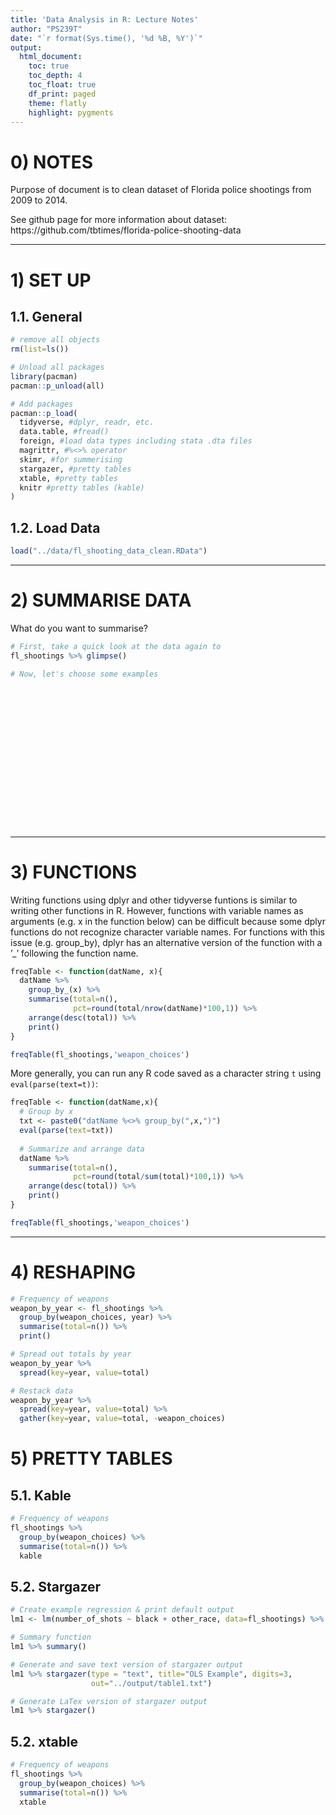 ```yaml
---
title: 'Data Analysis in R: Lecture Notes'
author: "PS239T"
date: "`r format(Sys.time(), '%d %B, %Y')`"
output:
  html_document:
    toc: true
    toc_depth: 4
    toc_float: true
    df_print: paged
    theme: flatly
    highlight: pygments
---
```


# 0) NOTES

Purpose of document is to clean dataset of Florida police shootings from 2009 to 2014. 

See github page for more information about dataset: https://github.com/tbtimes/florida-police-shooting-data



**********************************************************

# 1) SET UP 

## 1.1. General 

```r
# remove all objects
rm(list=ls())

# Unload all packages 
library(pacman)
pacman::p_unload(all)

# Add packages 
pacman::p_load(
  tidyverse, #dplyr, readr, etc.
  data.table, #fread() 
  foreign, #load data types including stata .dta files 
  magrittr, #%<>% operator
  skimr, #for summerising
  stargazer, #pretty tables 
  xtable, #pretty tables 
  knitr #pretty tables (kable)
)
```

## 1.2. Load Data 

```r
load("../data/fl_shooting_data_clean.RData")
```

**********************************************************

# 2) SUMMARISE DATA

What do you want to summarise? 

```r
# First, take a quick look at the data again to 
fl_shootings %>% glimpse()

# Now, let's choose some examples 



















```



**********************************************************

# 3) FUNCTIONS 

Writing functions using dplyr and other tidyverse funtions is similar to writing other functions in R. However, functions with variable names as arguments (e.g. x in the function below) can be difficult because some dplyr functions do not recognize character variable names. For functions with this issue (e.g. group_by), dplyr has an alternative version of the function with a '_' following the function name. 
```r
freqTable <- function(datName, x){
  datName %>% 
    group_by_(x) %>% 
    summarise(total=n(),
              pct=round(total/nrow(datName)*100,1)) %>% 
    arrange(desc(total)) %>%
    print()
}

freqTable(fl_shootings,'weapon_choices')
```

More generally, you can run any R code saved as a character string `t` using `eval(parse(text=t))`:
```r
freqTable <- function(datName,x){
  # Group by x
  txt <- paste0("datName %<>% group_by(",x,")") 
  eval(parse(text=txt))
  
  # Summarize and arrange data 
  datName %>% 
    summarise(total=n(),
              pct=round(total/sum(total)*100,1)) %>% 
    arrange(desc(total)) %>%
    print()
}

freqTable(fl_shootings,'weapon_choices')
```


**********************************************************

# 4) RESHAPING 

```r
# Frequency of weapons 
weapon_by_year <- fl_shootings %>% 
  group_by(weapon_choices, year) %>% 
  summarise(total=n()) %>%
  print() 

# Spread out totals by year 
weapon_by_year %>% 
  spread(key=year, value=total)

# Restack data 
weapon_by_year %>% 
  spread(key=year, value=total) %>%
  gather(key=year, value=total, -weapon_choices)
```

# 5) PRETTY TABLES

## 5.1. Kable 

```r
# Frequency of weapons 
fl_shootings %>% 
  group_by(weapon_choices) %>% 
  summarise(total=n()) %>%
  kable 
```

## 5.2. Stargazer 

```r
# Create example regression & print default output 
lm1 <- lm(number_of_shots ~ black + other_race, data=fl_shootings) %>% print() 

# Summary function 
lm1 %>% summary() 

# Generate and save text version of stargazer output 
lm1 %>% stargazer(type = "text", title="OLS Example", digits=3,  
                  out="../output/table1.txt")

# Generate LaTex version of stargazer output 
lm1 %>% stargazer()
```

## 5.2. xtable 

```r
# Frequency of weapons 
fl_shootings %>% 
  group_by(weapon_choices) %>% 
  summarise(total=n()) %>%
  xtable
```


